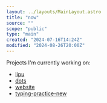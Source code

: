 ```yaml
---
layout: ../layouts/MainLayout.astro
title: "now"
source: ""
scope: "public"
type: "main"
created: "2024-07-16T14:24Z"
modified: "2024-08-26T20:00Z"
---
```


Projects I'm currently working on:
- [lipu](/lipu)
- [dots](/dots)
- [website](/website)
- [typing-practice-new](/typing-practice-new)